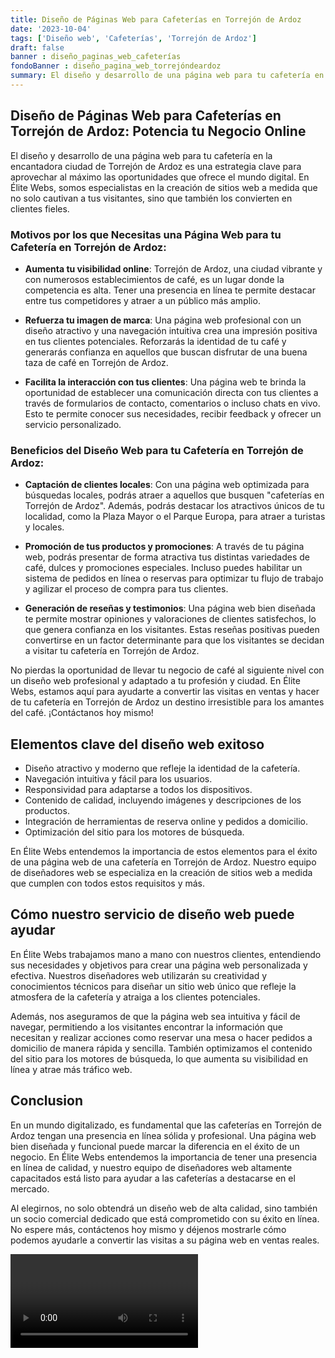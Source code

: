 ```yaml
---
title: Diseño de Páginas Web para Cafeterías en Torrejón de Ardoz
date: '2023-10-04'
tags: ['Diseño web', 'Cafeterías', 'Torrejón de Ardoz']
draft: false
banner : diseño_paginas_web_cafeterías
fondoBanner : diseño_pagina_web_torrejóndeardoz
summary: El diseño y desarrollo de una página web para tu cafetería en la encantadora ciudad de Torrejón de Ardoz es una estrategia clave para aprovechar al máximo las oportunidades que ofrece el mundo digital. En Élite Webs, somos especialistas en la creación de sitios web a medida que no solo cautivan a tus visitantes, sino que también los convierten en clientes fieles.
---
```


## Diseño de Páginas Web para Cafeterías en Torrejón de Ardoz: Potencia tu Negocio Online

El diseño y desarrollo de una página web para tu cafetería en la encantadora ciudad de Torrejón de Ardoz es una estrategia clave para aprovechar al máximo las oportunidades que ofrece el mundo digital. En Élite Webs, somos especialistas en la creación de sitios web a medida que no solo cautivan a tus visitantes, sino que también los convierten en clientes fieles.

### Motivos por los que Necesitas una Página Web para tu Cafetería en Torrejón de Ardoz:

- **Aumenta tu visibilidad online**: Torrejón de Ardoz, una ciudad vibrante y con numerosos establecimientos de café, es un lugar donde la competencia es alta. Tener una presencia en línea te permite destacar entre tus competidores y atraer a un público más amplio.

- **Refuerza tu imagen de marca**: Una página web profesional con un diseño atractivo y una navegación intuitiva crea una impresión positiva en tus clientes potenciales. Reforzarás la identidad de tu café y generarás confianza en aquellos que buscan disfrutar de una buena taza de café en Torrejón de Ardoz.

- **Facilita la interacción con tus clientes**: Una página web te brinda la oportunidad de establecer una comunicación directa con tus clientes a través de formularios de contacto, comentarios o incluso chats en vivo. Esto te permite conocer sus necesidades, recibir feedback y ofrecer un servicio personalizado.

### Beneficios del Diseño Web para tu Cafetería en Torrejón de Ardoz:

- **Captación de clientes locales**: Con una página web optimizada para búsquedas locales, podrás atraer a aquellos que busquen "cafeterías en Torrejón de Ardoz". Además, podrás destacar los atractivos únicos de tu localidad, como la Plaza Mayor o el Parque Europa, para atraer a turistas y locales.

- **Promoción de tus productos y promociones**: A través de tu página web, podrás presentar de forma atractiva tus distintas variedades de café, dulces y promociones especiales. Incluso puedes habilitar un sistema de pedidos en línea o reservas para optimizar tu flujo de trabajo y agilizar el proceso de compra para tus clientes.

- **Generación de reseñas y testimonios**: Una página web bien diseñada te permite mostrar opiniones y valoraciones de clientes satisfechos, lo que genera confianza en los visitantes. Estas reseñas positivas pueden convertirse en un factor determinante para que los visitantes se decidan a visitar tu cafetería en Torrejón de Ardoz.

No pierdas la oportunidad de llevar tu negocio de café al siguiente nivel con un diseño web profesional y adaptado a tu profesión y ciudad. En Élite Webs, estamos aquí para ayudarte a convertir las visitas en ventas y hacer de tu cafetería en Torrejón de Ardoz un destino irresistible para los amantes del café. ¡Contáctanos hoy mismo!

<GifSeo />

<Cta />

## Elementos clave del diseño web exitoso

- Diseño atractivo y moderno que refleje la identidad de la cafetería.
- Navegación intuitiva y fácil para los usuarios.
- Responsividad para adaptarse a todos los dispositivos.
- Contenido de calidad, incluyendo imágenes y descripciones de los productos.
- Integración de herramientas de reserva online y pedidos a domicilio.
- Optimización del sitio para los motores de búsqueda.

En Élite Webs entendemos la importancia de estos elementos para el éxito de una página web de una cafetería en Torrejón de Ardoz. Nuestro equipo de diseñadores web se especializa en la creación de sitios web a medida que cumplen con todos estos requisitos y más.

## Cómo nuestro servicio de diseño web puede ayudar

En Élite Webs trabajamos mano a mano con nuestros clientes, entendiendo sus necesidades y objetivos para crear una página web personalizada y efectiva. Nuestros diseñadores web utilizarán su creatividad y conocimientos técnicos para diseñar un sitio web único que refleje la atmosfera de la cafetería y atraiga a los clientes potenciales.

Además, nos aseguramos de que la página web sea intuitiva y fácil de navegar, permitiendo a los visitantes encontrar la información que necesitan y realizar acciones como reservar una mesa o hacer pedidos a domicilio de manera rápida y sencilla. También optimizamos el contenido del sitio para los motores de búsqueda, lo que aumenta su visibilidad en línea y atrae más tráfico web.

## Conclusion

En un mundo digitalizado, es fundamental que las cafeterías en Torrejón de Ardoz tengan una presencia en línea sólida y profesional. Una página web bien diseñada y funcional puede marcar la diferencia en el éxito de un negocio. En Élite Webs entendemos la importancia de tener una presencia en línea de calidad, y nuestro equipo de diseñadores web altamente capacitados está listo para ayudar a las cafeterías a destacarse en el mercado.

Al elegirnos, no solo obtendrá un diseño web de alta calidad, sino también un socio comercial dedicado que está comprometido con su éxito en línea. No espere más, contáctenos hoy mismo y déjenos mostrarle cómo podemos ayudarle a convertir las visitas a su página web en ventas reales.

<Video />

<CtaBot job='Cafeterías' city='Torrejón de Ardoz'/>

<Gmaps query='Torrejón de Ardoz+españa+maps' />